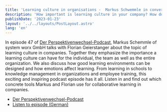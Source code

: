 ```yaml
---
title: 'Learning culture in organisations -  Markus Schwemmle in conversation with Florian Geierstanger'
description: 'How important is learning culture in your company? How do emotions affect learning?'
publishDate: '2023-01-23'
layout: '../../layouts/PostLayout.astro'
lang: 'en'
---
```


In episode 47 of [Der Perspektivenwechsel-Podcast](https://www.system-worx.com/blog-markus-schwemmle/47-lernkultur-in-unternehmen-markus-schwemmle-im-interview-mit-florian-geierstanger), Markus Schemmle of system worx GmbH talks with Florian Geierstanger about the topic of learning culture in companies. Together they emphasize the importance a learning culture can have for the individual, the team as well as the entire organization. We also discuss how good learning environments can be designed and how emotions affect learning. From learning in schools to knowledge management in organizations and employee training, this exciting and inspiring podcast episode has it all. Listen in and find out which concrete tools Markus and Florian use for collaborative learning in companies.

- [Der Perspektivenwechsel-Podcast](https://www.system-worx.com/blog-markus-schwemmle/47-lernkultur-in-unternehmen-markus-schwemmle-im-interview-mit-florian-geierstanger)
- [Listen to episode (German)](https://soundcloud.com/user-529249206/47-lernkultur-in-unternehmen-markus-im-interview-mit-florian-geierstanger)